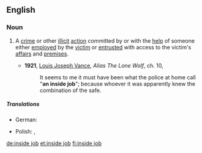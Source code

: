 ==English==

===Noun===
{{en-noun|head=[[inside]] [[job]]}}

# {{context|idiomatic|lang=en}} A [[crime]] or other [[illicit]] [[action]] committed by or with the [[help]] of someone either [[employ]]ed by the [[victim]] or [[entrust]]ed with access to the victim's [[affair]]s and [[premise]]s.
#* '''1921''', [[w:Louis_Joseph_Vance|Louis Joseph Vance]], ''Alias The Lone Wolf'', ch. 10,
#*: It seems to me it must have been what the police at home call "'''an inside job'''"; because whoever it was apparently knew the combination of the safe.

=====Translations=====
{{trans-top}}
* German: {{t|de|Inside Job|m|n}}
{{trans-mid}}
* Polish: {{t|pl|robota wewnętrzna|f}}, {{t|pl|inside job|m}} {{qualifier|about a conspiracy theory}}
{{trans-bottom}}

[[de:inside job]]
[[et:inside job]]
[[fi:inside job]]